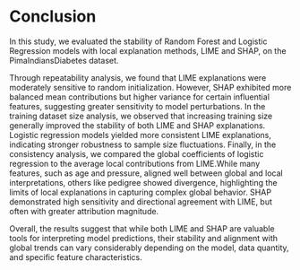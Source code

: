 # Conclusion
In this study, we  evaluated the stability of Random Forest and Logistic Regression models with local explanation methods, LIME and SHAP, on the PimaIndiansDiabetes dataset. 

Through repeatability analysis, we found that LIME explanations were moderately sensitive to random initialization. However, SHAP exhibited more balanced mean contributions but higher variance for certain influential features, suggesting greater sensitivity to model perturbations. In the training dataset size analysis, we observed that increasing training size generally improved the stability of both LIME and SHAP explanations. Logistic regression models yielded more consistent LIME explanations, indicating stronger robustness to sample size fluctuations. Finally, in the consistency analysis, we compared the global coefficients of logistic regression to the average local contributions from LIME.While many features, such as age and pressure, aligned well between global and local interpretations, others like pedigree showed divergence, highlighting the limits of local explanations in capturing complex global behavior. SHAP demonstrated high sensitivity and directional agreement with LIME, but often with greater attribution magnitude.


Overall, the results suggest that while both LIME and SHAP are valuable tools for interpreting model predictions, their stability and alignment with global trends can vary considerably depending on the model, data quantity, and specific feature characteristics.